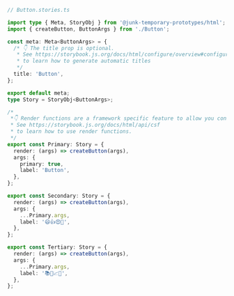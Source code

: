 ```ts
// Button.stories.ts

import type { Meta, StoryObj } from '@junk-temporary-prototypes/html';
import { createButton, ButtonArgs } from './Button';

const meta: Meta<ButtonArgs> = {
  /* 👇 The title prop is optional.
   * See https://storybook.js.org/docs/html/configure/overview#configure-story-loading
   * to learn how to generate automatic titles
   */
  title: 'Button',
};

export default meta;
type Story = StoryObj<ButtonArgs>;

/*
 *👇 Render functions are a framework specific feature to allow you control on how the component renders.
 * See https://storybook.js.org/docs/html/api/csf
 * to learn how to use render functions.
 */
export const Primary: Story = {
  render: (args) => createButton(args),
  args: {
    primary: true,
    label: 'Button',
  },
};

export const Secondary: Story = {
  render: (args) => createButton(args),
  args: {
    ...Primary.args,
    label: '😄👍😍💯',
  },
};

export const Tertiary: Story = {
  render: (args) => createButton(args),
  args: {
    ...Primary.args,
    label: '📚📕📈🤓',
  },
};
```
